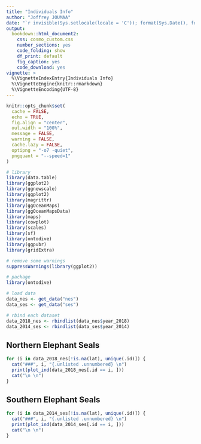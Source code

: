 ```yaml
---
title: "Individuals Info"
author: "Joffrey JOUMAA"
date: "`r invisible(Sys.setlocale(locale = 'C')); format(Sys.Date(), format = '%B %d, %Y')`"
output:
  bookdown::html_document2:
    css: cosmo_custom.css
    number_sections: yes
    code_folding: show
    df_print: default
    fig_caption: yes
    code_download: yes
vignette: >
  %\VignetteIndexEntry{Individuals Info}
  %\VignetteEngine{knitr::rmarkdown}
  %\VignetteEncoding{UTF-8}
---
```


```r
knitr::opts_chunk$set(
  cache = FALSE,
  echo = TRUE,
  fig.align = "center",
  out.width = "100%",
  message = FALSE,
  warning = FALSE,
  cache.lazy = FALSE,
  optipng = "-o7 -quiet",
  pngquant = "--speed=1"
)

# library
library(data.table)
library(ggplot2)
library(ggnewscale)
library(ggplot2)
library(magrittr)
library(ggOceanMaps)
library(ggOceanMapsData)
library(maps)
library(cowplot)
library(scales)
library(sf)
library(ontodive)
library(ggpubr)
library(gridExtra)

# remove some warnings
suppressWarnings(library(ggplot2))
```

```r
# package
library(ontodive)

# load data
data_nes <- get_data("nes")
data_ses <- get_data("ses")

# rbind each dataset
data_2018_nes <- rbindlist(data_nes$year_2018)
data_2014_ses <- rbindlist(data_ses$year_2014)
```

## Northern Elephant Seals {.tabset .tabset-fade .tabset-pills}

```r
for (i in data_2018_nes[!is.na(lat), unique(.id)]) {
  cat("###", i, "{.unlisted .unnumbered} \n")
  print(plot_ind(data_2018_nes[.id == i, ]))
  cat("\n \n")
}
```

## Southern Elephant Seals {.tabset .tabset-fade .tabset-pills}

```r
for (i in data_2014_ses[!is.na(lat), unique(.id)]) {
  cat("###", i, "{.unlisted .unnumbered} \n")
  print(plot_ind(data_2014_ses[.id == i, ]))
  cat("\n \n")
}
```

## {.unlisted .unnumbered}
